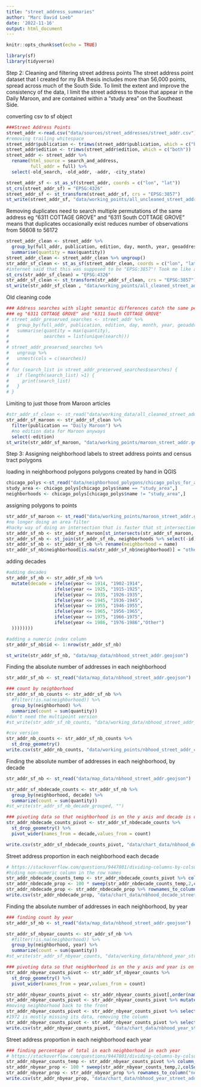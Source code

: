 ```yaml
---
title: "street_address_summaries"
author: "Marc David Loeb"
date: '2022-11-16'
output: html_document
---
```


```r
knitr::opts_chunk$set(echo = TRUE)
```

```r
library(sf)
library(tidyverse)
```

Step 2: Cleaning and filtering street address points
The street address point dataset that I created for my BA thesis includes more than 56,000 points, spread across much of the South Side. To limit the extent and improve the consistency of the data, I limit the street address to those that appear in the Daily Maroon, and are contained within a "study area" on the Southeast Side.

converting csv to sf object
```r
###Street Address Points
street_addr <-read.csv("data/sources/street_addresses/street_addr.csv")
#removing trailing whitespace
street_addr$publication <- trimws(street_addr$publication, which = c("both"))
street_addr$edition <- trimws(street_addr$edition, which = c("both"))
street_addr <- street_addr %>%
  rename(html_source = search_and_address,
         full_addr = full) %>%
  select(-old_search, -old_addr, -addr, -city_state)

street_addr_sf <- st_as_sf(street_addr, coords = c("lon", "lat"))
st_crs(street_addr_sf) = "EPSG:4326"
street_addr_sf <- st_transform(street_addr_sf, crs = "EPSG:3857")
st_write(street_addr_sf, "data/working_points/all_uncleaned_street_addr.geojson")
```

Removing duplicates
need to search multiple permutations of the same address eg "6311 COTTAGE GROVE" and "6311 South COTTAGE GROVE" means that duplicates occasionally exist reduces number of observations from 56608 to 56172
```r
street_addr_clean <- street_addr %>% 
  group_by(full_addr, publication, edition, day, month, year, geoaddress, lat, lon) %>% 
  summarise(quantity = max(quantity))
street_addr_clean <- street_addr_clean %>% ungroup()
str_addr_sf_clean <- st_as_sf(street_addr_clean, coords = c("lon", "lat"))
#internet said that this was supposed to be "EPSG:3857"! Took me like an hour to trial and error
st_crs(str_addr_sf_clean) = "EPSG:4326"
str_addr_sf_clean <- st_transform(str_addr_sf_clean, crs = "EPSG:3857")
st_write(str_addr_sf_clean , "data/working_points/all_cleaned_street_addr.geojson")
```

Old cleaning code
```r
### Address searches with slight semantic differences catch the same peice of text
### eg "6311 COTTAGE GROVE" and "6311 South COTTAGE GROVE"
# street_addr_preserved_searches <- street_addr %>% 
#   group_by(full_addr, publication, edition, day, month, year, geoaddress) %>% 
#   summarise(quantity = max(quantity), 
#             searches = list(unique(search)))
# 
# street_addr_preserved_searches %>%
#   ungroup %>%
#   unnest(cols = c(searches))
# 
# for (search_list in street_addr_preserved_searches$searches) {
#   if (length(search_list) >1) {
#     print(search_list)
#   }
# }
```

Limiting to just those from Maroon articles
```r
#str_addr_sf_clean <- st_read("data/working_data/all_cleaned_street_addr.geojson")
str_addr_sf_maroon <- str_addr_sf_clean %>% 
  filter(publication == "Daily Maroon") %>%
  #no edition data for Maroon anyways
  select(-edition)
st_write(str_addr_sf_maroon, "data/working_points/maroon_street_addr.geojson")
```



Step 3: Assigning neighborhood labels to street address points and census tract polygons

loading in neighborhood polygons
polygons created by hand in QGIS
```r
chicago_polys <-st_read("data/neighborhood_polygons/chicago_polys_for_addr.geojson")
study_area <- chicago_polys[chicago_polys$name == "study_area",]
neighborhoods <- chicago_polys[chicago_polys$name != "study_area",]
```

assigning polygons to points
```r
str_addr_sf_maroon <- st_read("data/working_points/maroon_street_addr.geojson")
#no longer doing an area filter
#hacky way of doing an intersection that is faster that st_intersection, and avoids the attribute join
str_addr_sf_nb <- str_addr_sf_maroon[st_intersects(str_addr_sf_maroon, study_area) %>% lengths > 0,]
str_addr_sf_nb <- st_join(str_addr_sf_nb, neighborhoods %>% select(-id))
str_addr_sf_nb <- str_addr_sf_nb %>% rename(neighborhood = name)
str_addr_sf_nb$neighborhood[is.na(str_addr_sf_nb$neighborhood)] = "other"
```

adding decades
```r
#adding decades
str_addr_sf_nb <- str_addr_sf_nb %>%   
  mutate(decade = ifelse(year <= 1914, "1902-1914",
                  ifelse(year <= 1925, "1915-1925",
                  ifelse(year <= 1935, "1926-1935",
                  ifelse(year <= 1945, "1936-1945",
                  ifelse(year <= 1955, "1946-1955",       
                  ifelse(year <= 1965, "1956-1965",
                  ifelse(year <= 1975, "1966-1975",
                  ifelse(year <= 1986, "1976-1986","Other")
  ))))))))

#adding a numeric index column
str_addr_sf_nb$id <- 1:nrow(str_addr_sf_nb)

st_write(str_addr_sf_nb, "data/map_data/nbhood_street_addr.geojson")
```

Finding the absolute number of addresses in each neighborhood
```r
str_addr_sf_nb <- st_read("data/map_data/nbhood_street_addr.geojson")

### count by neighborhood
str_addr_sf_nb_counts <- str_addr_sf_nb %>% 
  #filter(!is.na(neighborhood)) %>%
  group_by(neighborhood) %>% 
  summarize(count = sum(quantity))
#don't need the multipoint version
#st_write(str_addr_sf_nb_counts, "data/working_data/nbhood_street_addr_counts.geojson")

#csv version
str_addr_nb_counts <- str_addr_sf_nb_counts %>%
  st_drop_geometry()
write.csv(str_addr_nb_counts, "data/working_points/nbhood_street_addr_counts.csv")

```

Finding the absolute number of addresses in each neighborhood, by decade
```r
str_addr_sf_nb <- st_read("data/map_data/nbhood_street_addr.geojson")

str_addr_sf_nbdecade_counts <- str_addr_sf_nb %>% 
  group_by(neighborhood, decade) %>% 
  summarize(count = sum(quantity))
#st_write(str_addr_sf_nb_decade_grouped, "")

### pivoting data so that neighborhood is on the y axis and decade is on the x
str_addr_nbdecade_counts_pivot <- str_addr_sf_nbdecade_counts %>% 
  st_drop_geometry() %>%
  pivot_wider(names_from = decade,values_from = count)

write.csv(str_addr_sf_nbdecade_counts_pivot, "data/chart_data/nbhood_decade_street_addr_counts.csv")
```

Street address proportion in each neighborhood each decade
```r
# https://stackoverflow.com/questions/9447801/dividing-columns-by-colsums-in-r
#hiding non-numeric column in the row names
str_addr_nbdecade_counts_temp <- str_addr_nbdecade_counts_pivot %>% column_to_rownames("neighborhood")
str_addr_nbdecade_prop <- 100 * sweep(str_addr_nbdecade_counts_temp,2,colSums(str_addr_nbdecade_counts_temp),`/`)
str_addr_nbdecade_prop <- str_addr_nbdecade_prop %>% rownames_to_column("neighborhood")
write.csv(str_addr_nbdecade_prop, "data/chart_data/nbhood_decade_street_addr_perc.csv")

```

Finding the absolute number of addresses in each neighborhood, by year
```r
### finding count by year
str_addr_sf_nb <- st_read("data/map_data/nbhood_street_addr.geojson")

str_addr_sf_nbyear_counts <- str_addr_sf_nb %>% 
  #filter(!is.na(neighborhood)) %>%
  group_by(neighborhood, year) %>% 
  summarize(count = sum(quantity))
#st_write(str_addr_sf_nbyear_counts, "data/working_data/nbhood_year_street_addr_counts.geojson")

### pivoting data so that neighborhood is on the y axis and year is on the x
str_addr_nbyear_counts_pivot <- str_addr_sf_nbyear_counts %>% 
  st_drop_geometry() %>%
  pivot_wider(names_from = year,values_from = count)

str_addr_nbyear_counts_pivot <- str_addr_nbyear_counts_pivot[,order(names(str_addr_nbyear_counts_pivot))]
str_addr_nbyear_counts_pivot <- str_addr_nbyear_counts_pivot %>% mutate_all(~replace_na(., 0))
#moving neighborhood back to the front
str_addr_nbyear_counts_pivot <- str_addr_nbyear_counts_pivot %>% select(neighborhood, everything())
#1972 is mostly missing its data, removing the column
str_addr_nbyear_counts_pivot <- str_addr_nbyear_counts_pivot %>% select(-"1972")
write.csv(str_addr_nbyear_counts_pivot, "data/chart_data/nbhood_year_street_addr_counts.csv")
```

Street address proportion in each neighborhood each year
```r
### finding percentage of total in each neighborhood in each year
# https://stackoverflow.com/questions/9447801/dividing-columns-by-colsums-in-r
str_addr_nbyear_counts_temp <- str_addr_nbyear_counts_pivot %>% column_to_rownames("neighborhood")
str_addr_nbyear_prop <- 100 * sweep(str_addr_nbyear_counts_temp,2,colSums(str_addr_nbyear_counts_temp),`/`)
str_addr_nbyear_prop <- str_addr_nbyear_prop %>% rownames_to_column("neighborhood")
write.csv(str_addr_nbyear_prop, "data/chart_data/nbhood_year_street_addr_perc.csv")

```
